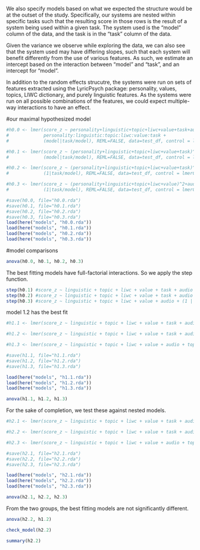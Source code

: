 We also specify models based on what we expected the structure would be at the outset of the study. Specifically, our systems are nested within specific tasks such that the resulting score in those rows is the result of a system being used within a given task. The system used is the "model" column of the data, and the task is in the "task" column of the data. 

Given the variance we observe while exploring the data, we can also see that the system used may have differing slopes, such that each system will benefit differently from the use of various features. As such, we estimate an intercept based on the interaction between "model" and "task", and an intercept for "model". 

In addition to the random effects strucutre, the systems were run on sets of features extracted using the LyricPsych package: personality, values, topics, LIWC dictionary, and purely linguistic features. As the systems were run on all possible combinations of the features, we could expect multiple-way interactions to have an effect. 


#our maximal hypothesized model
```r
#h0.0 <- lmer(score_z ~ personality+linguistic+topic+liwc+value+task+audio+
#             personality:linguistic:topic:liwc:value:task +
#             (model|task/model), REML=FALSE, data=test_df, control = lmerControl(optCtrl = #list(maxfun = 1000000)))

#h0.1 <- lmer(score_z ~ (personality+linguistic+topic+liwc+value+task)^2+audio+
#             (model|task/model), REML=FALSE, data=test_df, control = lmerControl(optCtrl = #list(maxfun = 1000000)))

#h0.2 <- lmer(score_z ~ (personality+linguistic+topic+liwc+value+task)^2+audio+
#             (1|task/model), REML=FALSE, data=test_df, control = lmerControl(optCtrl = #list(maxfun = 1000000)))

#h0.3 <- lmer(score_z ~ (personality+linguistic+topic+liwc+value)^2+audio+task+
#             (1|task/model), REML=FALSE, data=test_df, control = lmerControl(optCtrl = #list(maxfun = 1000000)))

#save(h0.0, file="h0.0.rda")
#save(h0.1, file="h0.1.rda")
#save(h0.2, file="h0.2.rda")
#save(h0.3, file="h0.3.rda")
load(here("models", "h0.0.rda"))
load(here("models", "h0.1.rda"))
load(here("models", "h0.2.rda"))
load(here("models", "h0.3.rda"))
```

#model comparisons
```r
anova(h0.0, h0.1, h0.2, h0.3)
```

The best fitting models have full-factorial interactions. So we apply the step function. 
```r
step(h0.1) #score_z ~ linguistic + topic + liwc + value + task + audio + (model | task) + topic:liwc + topic:task + liwc:task + value:task
step(h0.2) #score_z ~ linguistic + topic + liwc + value + task + audio + (1 | model:task) + topic:liwc + topic:task + liwc:task + value:task
step(h0.3) #score_z ~ linguistic + topic + liwc + value + audio + (1 | model:task) + topic:liwc
```
model 1.2 has the best fit
```r
#h1.1 <- lmer(score_z ~ linguistic + topic + liwc + value + task + audio + topic:liwc + topic:task + liwc:task + value:task + #(model|task), REML=FALSE, data=test_df, control = lmerControl(optCtrl = list(maxfun = 1000000)))

#h1.2 <- lmer(score_z ~ linguistic + topic + liwc + value + task + audio + topic:liwc + topic:task + liwc:task + value:task + #(1| model:task), REML=FALSE, data=test_df, control = lmerControl(optCtrl = list(maxfun = 1000000)))

#h1.3 <- lmer(score_z ~ linguistic + topic + liwc + value + audio + topic:liwc + (1 | model:task) , REML=FALSE, data=test_df, #control = lmerControl(optCtrl = list(maxfun = 1000000)))

#save(h1.1, file="h1.1.rda")
#save(h1.2, file="h1.2.rda")
#save(h1.3, file="h1.3.rda")

load(here("models", "h1.1.rda"))
load(here("models", "h1.2.rda"))
load(here("models", "h1.3.rda"))

anova(h1.1, h1.2, h1.3)
```

For the sake of completion, we test these against nested models. 
```r
#h2.1 <- lmer(score_z ~ linguistic + topic + liwc + value + task + audio + topic:liwc + topic:task + liwc:task + value:task + #(model|task/model), REML=FALSE, data=test_df, control = lmerControl(optCtrl = list(maxfun = 1000000)))

#h2.2 <- lmer(score_z ~ linguistic + topic + liwc + value + task + audio + topic:liwc + topic:task + liwc:task + value:task + #(1|task/model), REML=FALSE, data=test_df, control = lmerControl(optCtrl = list(maxfun = 1000000)))

#h2.3 <- lmer(score_z ~ linguistic + topic + liwc + value + audio + topic:liwc + (1 | task/model) , REML=FALSE, data=test_df, #control = lmerControl(optCtrl = list(maxfun = 1000000)))

#save(h2.1, file="h2.1.rda")
#save(h2.2, file="h2.2.rda")
#save(h2.3, file="h2.3.rda")

load(here("models", "h2.1.rda"))
load(here("models", "h2.2.rda"))
load(here("models", "h2.3.rda"))

anova(h2.1, h2.2, h2.3)
```

From the two groups, the best fitting models are not significantly different. 
```r
anova(h2.2, h1.2)
```

```r
check_model(h2.2)
```



```r
summary(h2.2)
```

